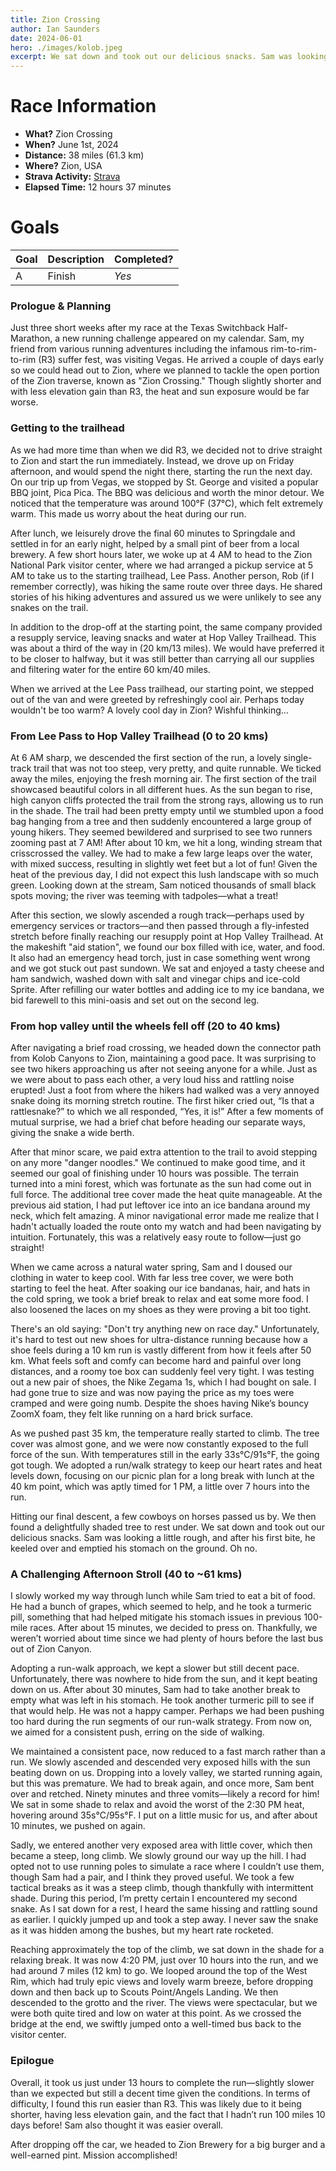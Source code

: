 ```yaml
---
title: Zion Crossing
author: Ian Saunders
date: 2024-06-01
hero: ./images/kolob.jpeg
excerpt: We sat down and took out our delicious snacks. Sam was looking a little rough, and after his first bite, he keeled over and emptied his stomach on the ground. Oh no.
--- 
```


# Race Information
* **What?** Zion Crossing
* **When?** June 1st, 2024
* **Distance:** 38 miles (61.3 km)
* **Where?** Zion, USA
* **Strava Activity:** [Strava](https://www.strava.com/activities/11551883544/overview)
* **Elapsed Time:** 12 hours 37 minutes

# Goals
| Goal | Description | Completed? |
|------|-------------|------------|
| A    | Finish      | *Yes*      |


### Prologue & Planning

Just three short weeks after my race at the Texas Switchback Half-Marathon, a new running challenge appeared on my calendar. Sam, my friend from various running adventures including the infamous rim-to-rim-to-rim (R3) suffer fest, was visiting Vegas. He arrived a couple of days early so we could head out to Zion, where we planned to tackle the open portion of the Zion traverse, known as "Zion Crossing." Though slightly shorter and with less elevation gain than R3, the heat and sun exposure would be far worse.

### Getting to the trailhead 

As we had more time than when we did R3, we decided not to drive straight to Zion and start the run immediately. Instead, we drove up on Friday afternoon, and would spend the night there, starting the run the next day. On our trip up from Vegas, we stopped by St. George and visited a popular BBQ joint, Pica Pica. The BBQ was delicious and worth the minor detour. We noticed that the temperature was around 100°F (37°C), which felt extremely warm. This made us worry about the heat during our run.

After lunch, we leisurely drove the final 60 minutes to Springdale and settled in for an early night, helped by a small pint of beer from a local brewery. A few short hours later, we woke up at 4 AM to head to the Zion National Park visitor center, where we had arranged a pickup service at 5 AM to take us to the starting trailhead, Lee Pass. Another person, Rob (if I remember correctly), was hiking the same route over three days. He shared stories of his hiking adventures and assured us we were unlikely to see any snakes on the trail.

In addition to the drop-off at the starting point, the same company provided a resupply service, leaving snacks and water at Hop Valley Trailhead. This was about a third of the way in (20 km/13 miles). We would have preferred it to be closer to halfway, but it was still better than carrying all our supplies and filtering water for the entire 60 km/40 miles.

When we arrived at the Lee Pass trailhead, our starting point, we stepped out of the van and were greeted by refreshingly cool air. Perhaps today wouldn't be too warm? A lovely cool day in Zion? Wishful thinking…

### From Lee Pass to Hop Valley Trailhead (0 to 20 kms)

At 6 AM sharp, we descended the first section of the run, a lovely single-track trail that was not too steep, very pretty, and quite runnable. We ticked away the miles, enjoying the fresh morning air. The first section of the trail showcased beautiful colors in all different hues. As the sun began to rise, high canyon cliffs protected the trail from the strong rays, allowing us to run in the shade. The trail had been pretty empty until we stumbled upon a food bag hanging from a tree and then suddenly encountered a large group of young hikers. They seemed bewildered and surprised to see two runners zooming past at 7 AM!
After about 10 km, we hit a long, winding stream that crisscrossed the valley. We had to make a few large leaps over the water, with mixed success, resulting in slightly wet feet but a lot of fun! Given the heat of the previous day, I did not expect this lush landscape with so much green. Looking down at the stream, Sam noticed thousands of small black spots moving; the river was teeming with tadpoles—what a treat!

After this section, we slowly ascended a rough track—perhaps used by emergency services or tractors—and then passed through a fly-infested stretch before finally reaching our resupply point at Hop Valley Trailhead. At the makeshift "aid station", we found our box filled with ice, water, and food. It also had an emergency head torch, just in case something went wrong and we got stuck out past sundown. We sat and enjoyed a tasty cheese and ham sandwich, washed down with salt and vinegar chips and ice-cold Sprite. After refilling our water bottles and adding ice to my ice bandana, we bid farewell to this mini-oasis and set out on the second leg.

### From hop valley until the wheels fell off (20 to 40 kms)

After navigating a brief road crossing, we headed down the connector path from Kolob Canyons to Zion, maintaining a good pace. It was surprising to see two hikers approaching us after not seeing anyone for a while. Just as we were about to pass each other, a very loud hiss and rattling noise erupted! Just a foot from where the hikers had walked was a very annoyed snake doing its morning stretch routine. The first hiker cried out, “Is that a rattlesnake?” to which we all responded, “Yes, it is!” After a few moments of mutual surprise, we had a brief chat before heading our separate ways, giving the snake a wide berth.

After that minor scare, we paid extra attention to the trail to avoid stepping on any more "danger noodles." We continued to make good time, and it seemed our goal of finishing under 10 hours was possible. The terrain turned into a mini forest, which was fortunate as the sun had come out in full force. The additional tree cover made the heat quite manageable. At the previous aid station, I had put leftover ice into an ice bandana around my neck, which felt amazing. A minor navigational error made me realize that I hadn't actually loaded the route onto my watch and had been navigating by intuition. Fortunately, this was a relatively easy route to follow—just go straight!

When we came across a natural water spring, Sam and I doused our clothing in water to keep cool. With far less tree cover, we were both starting to feel the heat. After soaking our ice bandanas, hair, and hats in the cold spring, we took a brief break to relax and eat some more food. I also loosened the laces on my shoes as they were proving a bit too tight.

There's an old saying: "Don't try anything new on race day." Unfortunately, it's hard to test out new shoes for ultra-distance running because how a shoe feels during a 10 km run is vastly different from how it feels after 50 km. What feels soft and comfy can become hard and painful over long distances, and a roomy toe box can suddenly feel very tight. I was testing out a new pair of shoes, the Nike Zegama 1s, which I had bought on sale. I had gone true to size and was now paying the price as my toes were cramped and were going numb. Despite the shoes having Nike’s bouncy ZoomX foam, they felt like running on a hard brick surface.

As we pushed past 35 km, the temperature really started to climb. The tree cover was almost gone, and we were now constantly exposed to the full force of the sun. With temperatures still in the early 33s°C/91s°F, the going got tough. We adopted a run/walk strategy to keep our heart rates and heat levels down, focusing on our picnic plan for a long break with lunch at the 40 km point, which was aptly timed for 1 PM, a little over 7 hours into the run.

Hitting our final descent, a few cowboys on horses passed us by. We then found a delightfully shaded tree to rest under. We sat down and took out our delicious snacks. Sam was looking a little rough, and after his first bite, he keeled over and emptied his stomach on the ground. Oh no.

### A Challenging Afternoon Stroll (40 to ~61 kms)

I slowly worked my way through lunch while Sam tried to eat a bit of food. He had a bunch of grapes, which seemed to help, and he took a turmeric pill, something that had helped mitigate his stomach issues in previous 100-mile races. After about 15 minutes, we decided to press on. Thankfully, we weren’t worried about time since we had plenty of hours before the last bus out of Zion Canyon.

Adopting a run-walk approach, we kept a slower but still decent pace. Unfortunately, there was nowhere to hide from the sun, and it kept beating down on us. After about 30 minutes, Sam had to take another break to empty what was left in his stomach. He took another turmeric pill to see if that would help. He was not a happy camper. Perhaps we had been pushing too hard during the run segments of our run-walk strategy. From now on, we aimed for a consistent push, erring on the side of walking.

We maintained a consistent pace, now reduced to a fast march rather than a run. We slowly ascended and descended very exposed hills with the sun beating down on us. Dropping into a lovely valley, we started running again, but this was premature. We had to break again, and once more, Sam bent over and retched. Ninety minutes and three vomits—likely a record for him! We sat in some shade to relax and avoid the worst of the 2:30 PM heat, hovering around 35s°C/95s°F. I put on a little music for us, and after about 10 minutes, we pushed on again.

Sadly, we entered another very exposed area with little cover, which then became a steep, long climb. We slowly ground our way up the hill. I had opted not to use running poles to simulate a race where I couldn’t use them, though Sam had a pair, and I think they proved useful. We took a few tactical breaks as it was a steep climb, though thankfully with intermittent shade. During this period, I’m pretty certain I encountered my second snake. As I sat down for a rest, I heard the same hissing and rattling sound as earlier. I quickly jumped up and took a step away. I never saw the snake as it was hidden among the bushes, but my heart rate rocketed.

Reaching approximately the top of the climb, we sat down in the shade for a relaxing break. It was now 4:20 PM, just over 10 hours into the run, and we had around 7 miles (12 km) to go. We looped around the top of the West Rim, which had truly epic views and lovely warm breeze, before dropping down and then back up to Scouts Point/Angels Landing. We then descended to the grotto and the river. The views were spectacular, but we were both quite tired and low on water at this point. As we crossed the bridge at the end, we swiftly jumped onto a well-timed bus back to the visitor center.

### Epilogue

Overall, it took us just under 13 hours to complete the run—slightly slower than we expected but still a decent time given the conditions. In terms of difficulty, I found this run easier than R3. This was likely due to it being shorter, having less elevation gain, and the fact that I hadn’t run 100 miles 10 days before! Sam also thought it was easier overall.

After dropping off the car, we headed to Zion Brewery for a big burger and a well-earned pint. Mission accomplished!